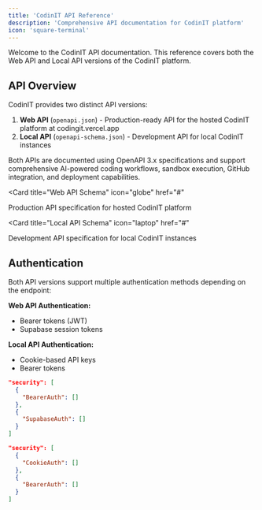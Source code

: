 ```yaml
---
title: 'CodinIT API Reference'
description: 'Comprehensive API documentation for CodinIT platform'
icon: 'square-terminal'
---
```


<Note>
  Welcome to the CodinIT API documentation. This reference covers both the Web API and Local API versions of the CodinIT platform.
</Note>

## API Overview

CodinIT provides two distinct API versions:

1. **Web API** (`openapi.json`) - Production-ready API for the hosted CodinIT platform at codingit.vercel.app
2. **Local API** (`openapi-schema.json`) - Development API for local CodinIT instances

Both APIs are documented using OpenAPI 3.x specifications and support comprehensive AI-powered coding workflows, sandbox execution, GitHub integration, and deployment capabilities.

<Card
  title="Web API Schema"
  icon="globe"
  href="#"
>
  Production API specification for hosted CodinIT platform
</Card>

<Card
  title="Local API Schema"
  icon="laptop"
  href="#"
>
  Development API specification for local CodinIT instances
</Card>

## Authentication

Both API versions support multiple authentication methods depending on the endpoint:

**Web API Authentication:**
- Bearer tokens (JWT)
- Supabase session tokens

**Local API Authentication:**
- Cookie-based API keys
- Bearer tokens

```json Web API
"security": [
  {
    "BearerAuth": []
  },
  {
    "SupabaseAuth": []
  }
]
```

```json Local API
"security": [
  {
    "CookieAuth": []
  },
  {
    "BearerAuth": []
  }
]